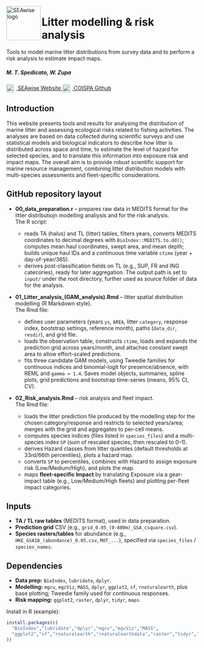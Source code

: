 
<!-- start of the script -->
<img src="pics/SeaWiseFinal-01.png" alt="SEAwise logo" width="90" align="left"/>


# Litter modelling & risk analysis 
Tools to model marine litter distributions from survey data and to perform a risk analysis to estimate impact maps.

##### **M. T. Spedicato, W. Zupa**

<!-- Links -->

<div id="header-links">
  <a href="https://seawiseproject.org/" target="_blank">
    <img src="pics/SeaWiseFinal-01.png" width="20"  height="22" style="margin-right:6px; vertical-align:middle;">
    SEAwise Website
  </a>
  <a href="https://github.com/COISPA/litter" target="_blank">
    <img src="pics/github.svg" width="20" height="22" style="margin-right:6px; vertical-align:middle;">
    COISPA Github
  </a>
</div>

## Introduction

This website presents tools and results for analysing the distribution of marine litter and assessing ecological risks related to fishing activities. The analyses are based on data collected during scientific surveys and use statistical models and biological indicators to describe how litter is distributed across space and time, to estimate the level of hazard for selected species, and to translate this information into exposure risk and impact maps. The overall aim is to provide robust scientific support for marine resource management, combining litter distribution models with multi-species assessments and fleet-specific considerations.


## GitHub repository layout

-   **00_data_preparation.r** – prepares raw data in MEDITS format for the litter distributiojn modelling analiysis and for the risk analysis.\
    The R script:

    -   reads TA (halus) and TL (litter) tables, filters years, converts MEDITS coordinates to decimal degrees with `BioIndex::MEDITS.to.dd()`; computes mean haul coordinates, swept area, and mean depth; builds unique haul IDs and a continuous time variable `ctime` (year + day-of-year/365).
    -   derives post-classification fields on TL (e.g., SUP, FR and ING catecories), ready for later aggregation. The output path is set to `input/` under the root directory, further used as source folder of data for the analysis.

-   **01_Litter_analysis\_(GAM_analysis).Rmd** – litter spatial distribution modelling (R Markdown style).\
    The Rmd file:

    -   defines user parameters (years `ys`, `AREA`, litter `category`, response index, bootstrap settings, reference month), paths (`data_dir`, `resdir`), and grid file.
    -   loads the observation table, constructs `ctime`, loads and expands the prediction grid across years/month, and attaches constant swept area to allow effort-scaled predictions.
    -   fits three candidate GAM models, using Tweedie families for continuous indices and binomial-logit for presence/absence, with REML and `gamma = 1.4`. Saves model objects, summaries, spline plots, grid predictions and bootstrap time-series (means, 95% CI, CV).

-   **02_Risk_analysis.Rmd** – risk analysis and fleet impact.\
    The Rmd file:

    -   loads the litter prediction file produced by the modelling step for the chosen category/response and restricts to selected years/area; merges with the grid and aggregates to per-cell means.
    -   computes species indices (files listed in `species_files`) and a multi-species index `SP` (sum of rescaled species, then rescaled to 0–1).
    -   derives Hazard classes from litter quantiles (default thresholds at 33rd/66th percentiles), plots a hazard map.
    -   converts `SP` to percentiles, combines with Hazard to assign exposure risk (Low/Medium/High), and plots the map.
    -   maps **fleet-specific Impact** by translating Exposure via a gear-impact table (e.g., Low/Medium/High fleets) and plotting per-fleet impact categories.

## Inputs

-   **TA / TL raw tables** (MEDITS format), used in data preparation.
-   **Prediction grid** CSV (e.g., `grid_0.05_(0-800m)_GSA_csquare.csv`).
-   **Species rasters/tables** for abundance (e.g., `HKE_GSA18_(abundance)_0.05.csv`, `MUT_...`), specified via `species_files` / `species_names`.

## Dependencies

-   **Data prep:** `BioIndex`, `lubridate`, `dplyr`.
-   **Modelling:** `mgcv`, `mgcViz`, `MASS`, `dplyr`, `ggplot2`, `sf`, `rnaturalearth`, plus base plotting; Tweedie family used for continuous responses.
-   **Risk mapping:** `ggplot2`, `raster`, `dplyr`, `tidyr`, `maps`.

Install in R (example):

``` r
install.packages(c(
  "BioIndex","lubridate","dplyr","mgcv","mgcViz","MASS",
  "ggplot2","sf","rnaturalearth","rnaturalearthdata","raster","tidyr","maps"
))
```
